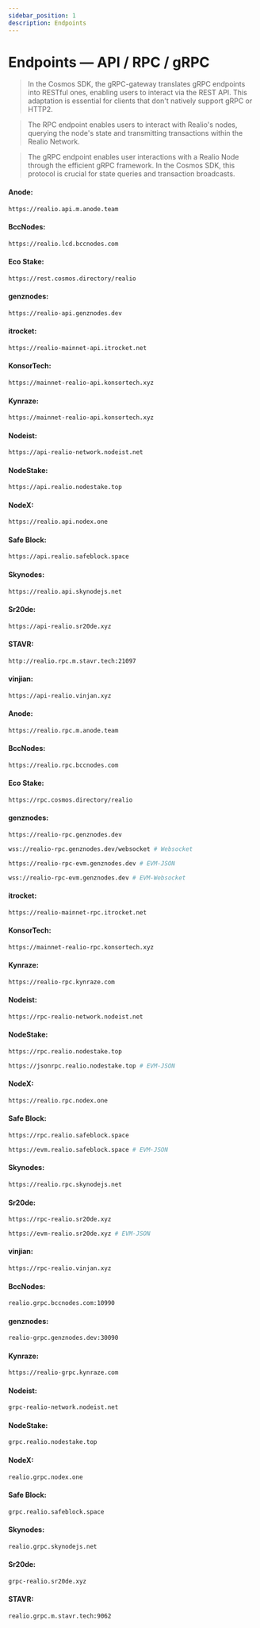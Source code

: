 ```yaml
---
sidebar_position: 1
description: Endpoints
---
```



# Endpoints — API / RPC / gRPC

> In the Cosmos SDK, the gRPC-gateway translates gRPC endpoints into RESTful ones, enabling users to interact via the REST API. This adaptation is essential for clients that don't natively support gRPC or HTTP2.

> The RPC endpoint enables users to interact with Realio's nodes, querying the node's state and transmitting transactions within the Realio Network.

> The gRPC endpoint enables user interactions with a Realio Node through the efficient gRPC framework. In the Cosmos SDK, this protocol is crucial for state queries and transaction broadcasts.

<Tabs>
  <TabItem value="api" label="API" default>

#### Anode:
```bash
https://realio.api.m.anode.team
```

#### BccNodes:
```bash
https://realio.lcd.bccnodes.com
```

#### Eco Stake:
```bash
https://rest.cosmos.directory/realio
```

#### genznodes:
```bash
https://realio-api.genznodes.dev
```

#### itrocket:
```bash
https://realio-mainnet-api.itrocket.net
```

#### KonsorTech:
```bash
https://mainnet-realio-api.konsortech.xyz
```

#### Kynraze:
```bash
https://mainnet-realio-api.konsortech.xyz
```

#### Nodeist:
```bash
https://api-realio-network.nodeist.net
```

#### NodeStake:
```bash
https://api.realio.nodestake.top
```

#### NodeX:
```bash
https://realio.api.nodex.one
```

#### Safe Block:
```bash
https://api.realio.safeblock.space
```

#### Skynodes:
```bash
https://realio.api.skynodejs.net
```

#### Sr20de:
```bash
https://api-realio.sr20de.xyz
```

#### STAVR:
```bash
http://realio.rpc.m.stavr.tech:21097
```

#### vinjian:
```bash
https://api-realio.vinjan.xyz
```

</TabItem>
  <TabItem value="rpc" label="RPC">

#### Anode:
```bash
https://realio.rpc.m.anode.team
```

#### BccNodes:
```bash
https://realio.rpc.bccnodes.com
```

#### Eco Stake:
```bash
https://rpc.cosmos.directory/realio
```

#### genznodes:
```bash
https://realio-rpc.genznodes.dev
```

```bash
wss://realio-rpc.genznodes.dev/websocket # Websocket
```

```bash
https://realio-rpc-evm.genznodes.dev # EVM-JSON
```

```bash
wss://realio-rpc-evm.genznodes.dev # EVM-Websocket
```

#### itrocket:
```bash
https://realio-mainnet-rpc.itrocket.net
```

#### KonsorTech:
```bash
https://mainnet-realio-rpc.konsortech.xyz
```

#### Kynraze:
```bash
https://realio-rpc.kynraze.com
```

#### Nodeist:
```bash
https://rpc-realio-network.nodeist.net
```

#### NodeStake:
```bash
https://rpc.realio.nodestake.top
```
```bash
https://jsonrpc.realio.nodestake.top # EVM-JSON
```

#### NodeX:
```bash
https://realio.rpc.nodex.one
```

#### Safe Block:
```bash
https://rpc.realio.safeblock.space
```
```bash
https://evm.realio.safeblock.space # EVM-JSON
```

#### Skynodes:
```bash
https://realio.rpc.skynodejs.net
```

#### Sr20de:
```bash
https://rpc-realio.sr20de.xyz
```
```bash
https://evm-realio.sr20de.xyz # EVM-JSON
```

#### vinjian:
```bash
https://rpc-realio.vinjan.xyz
```

</TabItem>
  <TabItem value="grpc" label="gRPC">

#### BccNodes:
```bash
realio.grpc.bccnodes.com:10990
```

#### genznodes:
```bash
realio-grpc.genznodes.dev:30090
```

#### Kynraze:
```bash
https://realio-grpc.kynraze.com
```

#### Nodeist:
```bash
grpc-realio-network.nodeist.net
```

#### NodeStake:
```bash
grpc.realio.nodestake.top
```

#### NodeX:
```bash
realio.grpc.nodex.one
```

#### Safe Block:
```bash
grpc.realio.safeblock.space
```

#### Skynodes:
```bash
realio.grpc.skynodejs.net
```

#### Sr20de:
```bash
grpc-realio.sr20de.xyz
```

#### STAVR:
```bash
realio.grpc.m.stavr.tech:9062
```

</TabItem>
</Tabs>